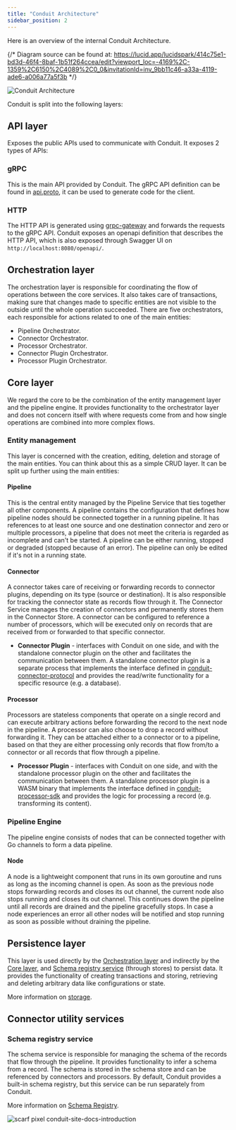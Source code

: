 ```yaml
---
title: "Conduit Architecture"
sidebar_position: 2
---
```


Here is an overview of the internal Conduit Architecture.


{/* Diagram source can be found at: https://lucid.app/lucidspark/414c75e1-bd3d-46f4-8baf-1b51f264ccea/edit?viewport_loc=-4169%2C-1359%2C6150%2C4089%2C0_0&invitationId=inv_9bb11c46-a33a-4119-ade6-a006a77a5f3b */}

![Conduit Architecture](/img/conduit/conduit-architecture.svg)

Conduit is split into the following layers:

## API layer

Exposes the public APIs used to communicate with Conduit. It exposes 2 types of APIs:

### gRPC

This is the main API provided by Conduit. The gRPC API definition can be found in [api.proto](https://github.com/ConduitIO/conduit/blob/main/proto/api/v1/api.proto), it can be used to generate code for the client.

### HTTP

The HTTP API is generated using [grpc-gateway](https://github.com/grpc-ecosystem/grpc-gateway) and forwards the requests to the gRPC API. Conduit exposes an openapi definition that describes the HTTP API, which is also exposed through Swagger UI on `http://localhost:8080/openapi/`.

## Orchestration layer

The orchestration layer is responsible for coordinating the flow of operations between the core services. It also takes care of transactions, making sure that changes made to specific entities are not visible to the outside until the whole operation succeeded. There are five orchestrators, each responsible for actions related to one of the main entities:

- Pipeline Orchestrator.
- Connector Orchestrator.
- Processor Orchestrator.
- Connector Plugin Orchestrator.
- Processor Plugin Orchestrator.

## Core layer 

We regard the core to be the combination of the entity management layer and the pipeline engine. It provides functionality to the orchestrator layer and does not concern itself with where requests come from and how single operations are combined into more complex flows.

### Entity management

This layer is concerned with the creation, editing, deletion and storage of the main
entities. You can think about this as a simple CRUD layer. It can be split up further using the main entities:

#### Pipeline

This is the central entity managed by the Pipeline Service that ties together all other components.
A pipeline contains the configuration that defines how pipeline nodes should be connected together in a running
pipeline. It has references to at least one source and one destination connector and zero or multiple processors,
a pipeline that does not meet the criteria is regarded as incomplete and can't be started. A pipeline can be
either running, stopped or degraded (stopped because of an error). The pipeline can only be edited if it's not in
a running state.

#### Connector

A connector takes care of receiving or forwarding records to connector plugins, depending on its
type (source or destination). It is also responsible for tracking the connector state as records flow through it.
The Connector Service manages the creation of connectors and permanently stores them in the Connector Store. A
connector can be configured to reference a number of processors, which will be executed only on records that are
received from or forwarded to that specific connector.
* **Connector Plugin** - interfaces with Conduit on one side, and with the standalone connector plugin on the
other and facilitates the communication between them. A standalone connector plugin is a separate process that
implements the interface defined in
[conduit-connector-protocol](https://github.com/ConduitIO/conduit-connector-protocol) and provides the read/write
functionality for a specific resource (e.g. a database).
  
#### Processor

Processors are stateless components that operate on a single record and can execute arbitrary
  actions before forwarding the record to the next node in the pipeline. A processor can also choose to drop a
  record without forwarding it. They can be attached either to a connector or to a pipeline, based on that they are
  either processing only records that flow from/to a connector or all records that flow through a pipeline.
  * **Processor Plugin** - interfaces with Conduit on one side, and with the standalone processor plugin on the
  other and facilitates the communication between them. A standalone processor plugin is a WASM binary that
  implements the interface defined in
  [conduit-processor-sdk](https://github.com/ConduitIO/conduit-processor-sdk) and provides the logic for processing
  a record (e.g. transforming its content).

### Pipeline Engine

The pipeline engine consists of nodes that can be connected together with Go channels to form a data pipeline.
  
#### Node

A node is a lightweight component that runs in its own goroutine and runs as long as the incoming channel
is open. As soon as the previous node stops forwarding records and closes its out channel, the current node also
stops running and closes its out channel. This continues down the pipeline until all records are drained and the
pipeline gracefully stops. In case a node experiences an error all other nodes will be notified and stop running
as soon as possible without draining the pipeline.

## Persistence layer

This layer is used directly by the [Orchestration layer](#orchestration-layer) and indirectly by the [Core layer](#core-layer), and [Schema registry service](#schema-registry-service) (through stores) to persist data. It provides the functionality of creating transactions and storing, retrieving and deleting arbitrary data like configurations or state. 

More information on [storage](/docs/features/storage).

## Connector utility services

### Schema registry service

The schema service is responsible for managing the schema of the records that flow through the pipeline. It provides functionality to infer a schema from a record. The schema is stored in the schema store and can be referenced by connectors and processors. By default, Conduit provides a built-in schema registry, but this service can be run separately from Conduit.

More information on [Schema Registry](/docs/features/schema-support#schema-registry).

![scarf pixel conduit-site-docs-introduction](https://static.scarf.sh/a.png?x-pxid=01346572-0d57-4df3-8399-1425db913a0a)
